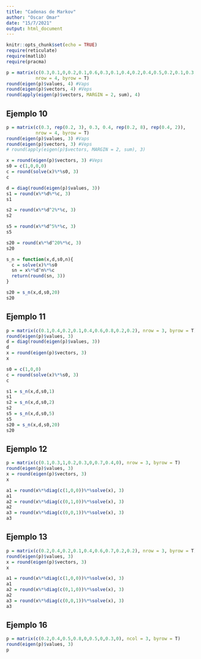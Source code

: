 ```yaml
---
title: "Cadenas de Markov"
author: "Oscar Omar"
date: "15/7/2021"
output: html_document
---
```


```r
knitr::opts_chunk$set(echo = TRUE)
require(reticulate)
require(matlib)
require(pracma)
```

```r
p = matrix(c(0.3,0.1,0,0.2,0.1,0.6,0.3,0.1,0.4,0.2,0.4,0.5,0.2,0.1,0.3,0.2), 
           nrow = 4, byrow = T)
round(eigen(p)$values, 4) #Vaps
round(eigen(p)$vectors, 4) #Veps
round(apply(eigen(p)$vectors, MARGIN = 2, sum), 4)
```

## Ejemplo 10
```r
p = matrix(c(0.3, rep(0.2, 3), 0.3, 0.4, rep(0.2, 8), rep(0.4, 2)), 
           nrow = 4, byrow = T)
round(eigen(p)$values, 3) #Vaps
round(eigen(p)$vectors, 3) #Veps
# round(apply(eigen(p)$vectors, MARGIN = 2, sum), 3)

x = round(eigen(p)$vectors, 3) #Veps
s0 = c(1,0,0,0)
c = round(solve(x)%*%s0, 3)
c

d = diag(round(eigen(p)$values, 3))
s1 = round(x%*%d%*%c, 3)
s1

s2 = round(x%*%d^2%*%c, 3)
s2

s5 = round(x%*%d^5%*%c, 3)
s5

s20 = round(x%*%d^20%*%c, 3)
s20

s_n = function(x,d,s0,n){
  c = solve(x)%*%s0
  sn = x%*%d^n%*%c
  return(round(sn, 3))
}

s20 = s_n(x,d,s0,20)
s20
```

## Ejemplo 11

```r
p = matrix(c(0.1,0.4,0.2,0.1,0.4,0.6,0.8,0.2,0.2), nrow = 3, byrow = T)
round(eigen(p)$values, 3)
d = diag(round(eigen(p)$values, 3))
d
x = round(eigen(p)$vectors, 3)
x

s0 = c(1,0,0)
c = round(solve(x)%*%s0, 3)
c

s1 = s_n(x,d,s0,1)
s1
s2 = s_n(x,d,s0,2)
s2
s5 = s_n(x,d,s0,5)
s5
s20 = s_n(x,d,s0,20)
s20

```

## Ejemplo 12
```r
p = matrix(c(0.1,0.3,1,0.2,0.3,0,0.7,0.4,0), nrow = 3, byrow = T)
round(eigen(p)$values, 3)
x = round(eigen(p)$vectors, 3)
x

a1 = round(x%*%diag(c(1,0,0))%*%solve(x), 3)
a1
a2 = round(x%*%diag(c(0,1,0))%*%solve(x), 3)
a2
a3 = round(x%*%diag(c(0,0,1))%*%solve(x), 3)
a3
```

## Ejemplo 13
```r
p = matrix(c(0.2,0.4,0.2,0.1,0.4,0.6,0.7,0.2,0.2), nrow = 3, byrow = T)
round(eigen(p)$values, 3)
x = round(eigen(p)$vectors, 3)
x

a1 = round(x%*%diag(c(1,0,0))%*%solve(x), 3)
a1
a2 = round(x%*%diag(c(0,1,0))%*%solve(x), 3)
a2
a3 = round(x%*%diag(c(0,0,1))%*%solve(x), 3)
a3
```

## Ejemplo 16
```r
p = matrix(c(0.2,0.4,0.5,0.8,0,0.5,0,0.3,0), ncol = 3, byrow = T)
round(eigen(p)$values, 3)
p
```

